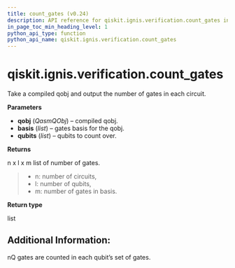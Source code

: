 ```yaml
---
title: count_gates (v0.24)
description: API reference for qiskit.ignis.verification.count_gates in qiskit v0.24
in_page_toc_min_heading_level: 1
python_api_type: function
python_api_name: qiskit.ignis.verification.count_gates
---
```


<span id="qiskit-ignis-verification-count-gates" />

# qiskit.ignis.verification.count\_gates

<Function id="qiskit.ignis.verification.count_gates" isDedicatedPage={true} github="https://github.com/qiskit-community/qiskit-ignis/tree/stable/0.5/qiskit/ignis/verification/randomized_benchmarking/rb_utils.py" signature="count_gates(qobj, basis, qubits)">
  Take a compiled qobj and output the number of gates in each circuit.

  **Parameters**

  *   **qobj** (*QasmQObj*) – compiled qobj.
  *   **basis** (*list*) – gates basis for the qobj.
  *   **qubits** (*list*) – qubits to count over.

  **Returns**

  n x l x m list of number of gates.

  > *   n: number of circuits,
  > *   l: number of qubits,
  > *   m: number of gates in basis.

  **Return type**

  list

  ## Additional Information:

  nQ gates are counted in each qubit’s set of gates.
</Function>

